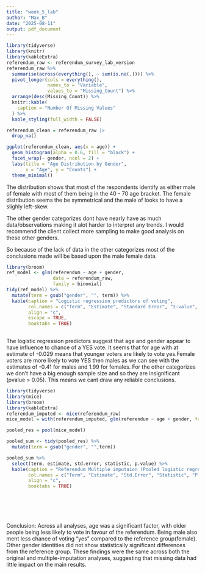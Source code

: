 ```yaml
---
title: "week_5_lab"
author: "Max_B"
date: "2025-08-11"
output: pdf_document
---
```


```r
library(tidyverse)
library(knitr)
library(kableExtra)
referendum_raw <- referendum_survey_lab_version
referendum_raw %>%
  summarise(across(everything(), ~ sum(is.na(.)))) %>%
  pivot_longer(cols = everything(),
               names_to = "Variable",
               values_to = "Missing_Count") %>%
  arrange(desc(Missing_Count)) %>%
  knitr::kable(
    caption = "Number Of Missing Values"
  ) %>%
  kable_styling(full_width = FALSE)
```
```r
referendum_clean = referendum_raw |>
  drop_na()

ggplot(referendum_clean, aes(x = age)) +
  geom_histogram(alpha = 0.6, fill = "black") +
  facet_wrap(~ gender, ncol = 2) +
  labs(title = "Age Distribution by Gender",
       x = "Age", y = "Counts") +
  theme_minimal()

```


The distribution shows that most of the respondents identify as either male of female with most of them being in the 40 - 70 age bracket. The female distribution seems the be symmetrical and the male of looks to have a slighly left-skew.

The other gender categorizes dont have nearly have as much data/observations making it alot harder to interpret any trends. I would recommend the client collect more sampling to make good analysis on these other genders.

So because of the lack of data in the other categorizes most of the conclusions made will be based upon the male female data.

```r
library(broom)
ref_model <- glm(referendum ~ age + gender,
                 data = referendum_raw,
                 family = binomial)
tidy(ref_model) %>%
  mutate(term = gsub("gender", "", term)) %>%
  kable(caption = "Logistic regression predictors of voting",
        col.names = c("Term", "Estimate", "Standard Error", "z-value", "P-value"),
        align = "c",
        escape = TRUE,
        booktabs = TRUE)
        
```


The logistic regression predictors suggest that age and gender appear to have influence to chance of a YES vote. It seems that for age with at estimate of -0.029 means that younger voters are likely to vote yes.Female voters are more likely to vote YES then males as we can see with the estimates of -0.41 for males and 1.99 for females. For the other categorizes we don't have a big enough sample size and so they are insignificant (pvalue > 0.05). This means we cant draw any reliable conclusions.

```r
library(tidyverse)
library(mice)
library(broom)
library(kableExtra)
referendum_imputed <- mice(referendum_raw)
mice_model = with(referendum_imputed, glm(referendum ~ age + gender, family = binomial))

pooled_res = pool(mice_model)

pooled_sum <- tidy(pooled_res) %>%
  mutate(term = gsub("gender", "",term))

pooled_sum %>%
  select(term, estimate, std.error, statistic, p.value) %>%
  kable(caption = "Referendum Multiple imputaion (Pooled logistic regression)",
        col.names = c("Term", "Estimate", "Std.Error", "Statistic", "P.value"),
        align = "c", 
        booktabs = TRUE)


  
  
  
```




Conclusion:
Across all analyses, age was a significant factor, with older people being less likely to vote in favour of the referendum. Being male also ment less chance of voting “yes” compared to the reference group(female). Other gender identities did not show statistically significant differences from the reference group. These findings were the same across both the original and multiple-imputation analyses, suggesting that missing data had little impact on the main results.








